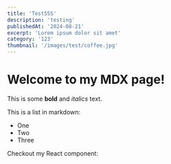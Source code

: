 ```yaml
---
title: 'Test555'
description: 'testing'
publishedAt: '2024-08-21'
excerpt: 'Lorem ipsum dolor sit amet'
category: '123'
thumbnail: '/images/test/coffee.jpg'
---
```


# Welcome to my MDX page!

This is some **bold** and _italics_ text.

This is a list in markdown:

- One
- Two
- Three

Checkout my React component:
